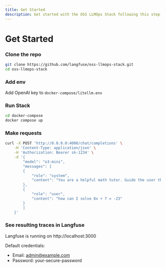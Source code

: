 ```yaml
---
title: Get Started
description: Get started with the OSS LLMOps Stack following this step-by-step tutorial
---
```


# Get Started

<Steps>

### Clone the repo

```bash filename="Terminal"
git clone https://github.com/langfuse/oss-llmops-stack.git
cd oss-llmops-stack
```

### Add env

Add OpenAI key to `docker-compose/litellm.env`

### Run Stack

```bash filename="Terminal"
cd docker-compose
docker compose up
```

### Make requests

```bash filename="Terminal"
curl -X POST 'http://0.0.0.0:4000/chat/completions' \
    -H 'Content-Type: application/json' \
    -H 'Authorization: Bearer sk-1234' \
    -d '{
        "model": "o3-mini",
        "messages": [
        {
            "role": "system",
            "content": "You are a helpful math tutor. Guide the user through the solution step by step."
        },
        {
            "role": "user",
            "content": "how can I solve 8x + 7 = -23"
        }
        ]
    }'
```

### See resulting traces in Langfuse

Langfuse is running on http://localhost:3000

Default credentials:

- Email: admin@example.com
- Password: your-secure-password

</Steps>
